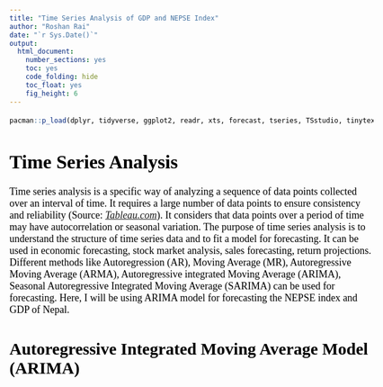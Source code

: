 ```yaml
---
title: "Time Series Analysis of GDP and NEPSE Index"
author: "Roshan Rai"
date: "`r Sys.Date()`"
output:
  html_document:
    number_sections: yes
    toc: yes
    code_folding: hide
    toc_float: yes
    fig_height: 6
---
```

<style type="text/css">

td {  /* Table  */
  font-size: 16px;
}
h1.title {
  font-size: 38px;
  color: DarkRed;
}
h1 { /* Header 1 */
  font-size: 34px;
  color: Black;
  font-family: "Times New Roman", Times, serif;
}
h2 { /* Header 2 */
    font-size: 30px;
  color: Black;
  font-family: "Times New Roman", Times, serif;
}
h3 { /* Header 3 */
  font-size: 24px;
  font-family: "Times New Roman", Times, serif;
  color: Black;
}
body {
    color: black;
    font-size: 18px;
    font-family: 'Times New Roman';
    }
code.r{ /* Code block */
    font-size: 12px;
}
pre { /* Code block - determines code spacing between lines */
    font-size: 14px;
}
</style>

```r
pacman::p_load(dplyr, tidyverse, ggplot2, readr, xts, forecast, tseries, TSstudio, tinytex)
```

# Time Series Analysis

Time series analysis is a specific way of analyzing a sequence of data points collected over an interval of time. It requires a large number of data points to ensure consistency and reliability (Source: [_Tableau.com_](https://www.tableau.com/learn/articles/time-series-analysis)). It considers that data points over a period of time may have autocorrelation or seasonal variation. The purpose of time series analysis is to understand the structure of time series data and to fit a model for forecasting. It can be used in economic forecasting, stock market analysis, sales forecasting, return projections. Different methods like Autoregression (AR), Moving Average (MR), Autoregressive Moving Average (ARMA), Autoregressive integrated Moving Average (ARIMA), Seasonal Autoregressive Integrated Moving Average (SARIMA) can be used for forecasting. Here, I will be using ARIMA model for forecasting the NEPSE index and GDP of Nepal.

## Autoregressive Integrated Moving Average Model (ARIMA)





